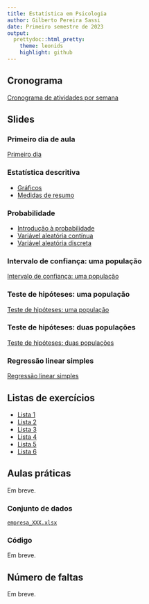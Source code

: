 ```yaml
---
title: Estatística em Psicologia 
author: Gilberto Pereira Sassi
date: Primeiro semestre de 2023
output:
  prettydoc::html_pretty:
    theme: leonids
    highlight: github
---
```


## Cronograma

[Cronograma de atividades por semana](cronograma-matc65.xlsx)

## Slides

### Primeiro dia de aula 

[Primeiro dia](primeiroDia-matc65.pdf)

### Estatística descritiva

* [Gráficos](graficos.pdf)
* [Medidas de resumo](medidasResumo.pdf)

### Probabilidade

* [Introdução à probabilidade](introProb.pdf)
* [Variável aleatória contínua](varContinua.pdf)
* [Variável aleatória discreta](varDiscreta.pdf)

### Intervalo de confiança: uma população

[Intervalo de confiança: uma população](intervaloConfianca.pdf)

### Teste de hipóteses: uma população

[Teste de hipóteses: uma população](testeHipoteses.pdf)

### Teste de hipóteses: duas populações

[Teste de hipóteses: duas populações](lista-test-2-pop.pdf)

### Regressão linear simples

[Regressão linear simples](regressao-linear-simples.pdf)

## Listas de exercícios

* [Lista 1](lista_est_descr.pdf)
* [Lista 2](lista_prob.pdf)
* [Lista 3](lista-ex-ic.pdf)
* [Lista 4](lista-test-1-pop.pdf)
* [Lista 5](lista-test-2-pop.pdf)
* [Lista 6](lista-regressao-simples.pdf)

## Aulas práticas

Em breve.

### Conjunto de dados

[`empresa_XXX.xlsx`](empresa_XXX.xlsx)

### Código

Em breve.

## Número de faltas

Em breve.